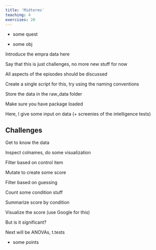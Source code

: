 ```yaml
---
title: 'Midterms'
teaching: 4
exercises: 20
---
```


:::::::::::::::::::::::::::::::::::::: questions 

- some quest

::::::::::::::::::::::::::::::::::::::::::::::::

::::::::::::::::::::::::::::::::::::: objectives

- some obj

::::::::::::::::::::::::::::::::::::::::::::::::

Introduce the empra data here

Say that this is just challenges, no more new stuff for now

All aspects of the episodes should be discussed

Create a single script for this, try using the naming conventions

Store the data in the raw_data folder

Make sure you have package loaded

Here, I give some input on data (+ screenies of the intelligence tests)

## Challenges

Get to know the data

Inspect colnames, do some visualization

Filter based on control item

Mutate to create some score

Filter based on guessing

Count some condition stuff

Summarize score by condition

Visualize the score (use Google for this)

But is it significant?

Next will be ANOVAs, t.tests

::::::::::::::::::::::::::::::::::::: keypoints 

- some points

::::::::::::::::::::::::::::::::::::::::::::::::

